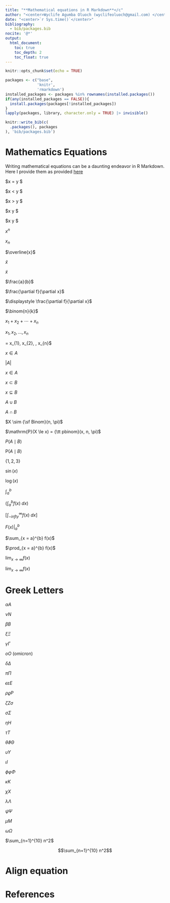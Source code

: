```yaml
---
title: "**Mathematical equations in R Markdown**</c"
author: "<center>Wyclife Agumba Oluoch (wyclifeoluoch@gmail.com) </center>"
date: "<center>`r Sys.time()`</center>"
bibliography: 
  - bib/packages.bib
nocite: '@*'
output: 
  html_document:
    toc: true
    toc_depth: 2
    toc_float: true
---
```


```r
knitr::opts_chunk$set(echo = TRUE)
```


```r
packages <- c("base",
              'knitr',
              'rmarkdown')
installed_packages <- packages %in% rownames(installed.packages())
if(any(installed_packages == FALSE)){
  install.packages(packages[!installed_packages])
}
lapply(packages, library, character.only = TRUE) |> invisible()
```

```r
knitr::write_bib(c(
  .packages(), packages
), 'bib/packages.bib')
```


# Mathematics Equations

Writing mathematical equations can be a daunting endeavor in R Markdown. Here I provide them as provided [here](https://rpruim.github.io/s341/S19/from-class/MathinRmd.html)

$x = y $


$x < y $

$x > y $

$x \le y $

$x \ge y $

$x^{n}$

$x_{n}$

$\overline{x}$

$\hat{x}$

$\tilde{x}$

$\frac{a}{b}$

$\frac{\partial f}{\partial x}$

$\displaystyle \frac{\partial f}{\partial x}$

$\binom{n}{k}$

$x_{1} + x_{2} + \cdots + x_{n}$

$x_{1}, x_{2}, \dots, x_{n}$

\mathbf{x} = \langle x_{1}, x_{2}, \dots, x_{n}\rangle$ 

$x \in A$

$|A|$

$x \in A$

$x \subset B$

$x \subseteq B$

$A \cup B$

$A \cap B$

$X \sim {\sf Binom}(n, \pi)$ 

$\mathrm{P}(X \le x) = {\tt pbinom}(x, n, \pi)$ 

$P(A \mid B)$

$\mathrm{P}(A \mid B)$ 

$\{1, 2, 3\}$

$\sin(x)$

$\log(x)$

$\int_{a}^{b}$

$\left(\int_{a}^{b} f(x) \; dx\right)$

$\left[\int_{-infty}^{\infty} f(x) \; dx\right]$

$\left. F(x) \right|_{a}^{b}$

$\sum_{x = a}^{b} f(x)$

$\prod_{x = a}^{b} f(x)$

$\lim_{x \to \infty} f(x)$

$\displaystyle \lim_{x \to \infty} f(x)$

# Greek Letters

$\alpha A$	

$\nu N$

$\beta B$	

$\xi\Xi$

$\gamma \Gamma$	

$o O$ (omicron)

$\delta \Delta$	

$\pi \Pi$

$\epsilon \varepsilon E$	

$\rho\varrho P$

$\zeta Z \sigma \,\!$	

$\sigma \Sigma$

$\eta H$	

$\tau T$

$\theta \vartheta \Theta$	

$\upsilon \Upsilon$

$\iota I$

$\phi \varphi \Phi$

$\kappa K$	

$\chi X$

$\lambda \Lambda$	

$\psi \Psi$

$\mu M$	

$\omega \Omega$

$\sum_{n=1}^{10} n^2$

$$\sum_{n=1}^{10} n^2$$

# Align equation

\begin{align*}
a & = b \\
X &\sim {\sf Norm}(10, 3) \\
5 & \le 10
\end{align*}

# References
